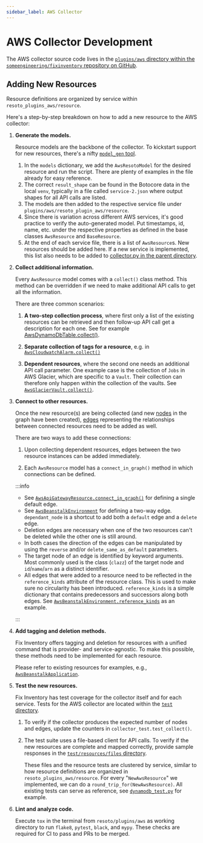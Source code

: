 ```yaml
---
sidebar_label: AWS Collector
---
```


# AWS Collector Development

The AWS collector source code lives in the [`plugins/aws` directory within the `someengineering/fixinventory` repository on GitHub](https://github.com/someengineering/fixinventory/tree/main/plugins/aws).

## Adding New Resources

Resource definitions are organized by service within `resoto_plugins_aws/resource`.

Here's a step-by-step breakdown on how to add a new resource to the AWS collector:

1. **Generate the models.**

   Resource models are the backbone of the collector. To kickstart support for new resources, there's a nifty [`model_gen` tool](https://github.com/someengineering/fixinventory/tree/main/plugins/aws/tools/model_gen.py).

   1. In the `models` dictionary, we add the `AwsResotoModel` for the desired resource and run the script. There are plenty of examples in the file already for easy reference.
   2. The correct `result_shape` can be found in the Botocore data in the local `venv`, typically in a file called `service-2.json` where output shapes for all API calls are listed.
   3. The models are then added to the respective service file under `plugins/aws/resoto_plugin_aws/resource`.
   4. Since there is variation across different AWS services, it's good practice to verify the auto-generated model. Put timestamps, id, name, etc. under the respective properties as defined in the base classes `AwsResource` and `BaseResource`.
   5. At the end of each service file, there is a list of `AwsResource`s. New resources should be added here. If a new service is implemented, this list also needs to be added to [ collector.py in the parent directory](https://github.com/someengineering/fixinventory/blob/main/plugins/aws/resoto_plugin_aws/collector.py).

2. **Collect additional information.**

   Every `AwsResource` model comes with a `collect()` class method. This method can be overridden if we need to make additional API calls to get all the information.

   There are three common scenarios:

   1. **A two-step collection process**, where first only a list of the existing resources can be retrieved and then follow-up API call get a description for each one. See for example [AwsDynamoDbTable.collect()](https://github.com/someengineering/fixinventory/blob/705350c7ec1a67a292d2e4c7e5323e4e95769e77/plugins/aws/resoto_plugin_aws/resource/dynamodb.py#L304).

   2. **Separate collection of tags for a resource**, e.g. in [`AwsCloudwatchAlarm.collect()`](https://github.com/someengineering/fixinventory/blob/705350c7ec1a67a292d2e4c7e5323e4e95769e77/plugins/aws/resoto_plugin_aws/resource/cloudwatch.py#L169)

   3. **Dependent resources**, where the second one needs an additional API call parameter. One example case is the collection of `Jobs` in AWS Glacier, which are specific to a `Vault`. Their collection can therefore only happen within the collection of the vaults. See [`AwsGlacierVault.collect()`](https://github.com/someengineering/fixinventory/blob/705350c7ec1a67a292d2e4c7e5323e4e95769e77/plugins/aws/resoto_plugin_aws/resource/glacier.py#L198).

3. **Connect to other resources.**

   Once the new resource(s) are being collected (and new [nodes](../../concepts/asset-inventory-graph/index.mdx#nodes) in the graph have been created), [edges](../../concepts/asset-inventory-graph/index.mdx#edges) representing the relationships between connected resources need to be added as well.

   There are two ways to add these connections:

   1. Upon collecting dependent resources, edges between the two resource instances can be added immediately.

   2. Each `AwsResource` model has a `connect_in_graph()` method in which connections can be defined.

   :::info

   - See [`AwsApiGatewayResource.connect_in_graph()`](https://github.com/someengineering/fixinventory/blob/705350c7ec1a67a292d2e4c7e5323e4e95769e77/plugins/aws/resoto_plugin_aws/resource/apigateway.py#L163) for defining a single default edge.
   - See [`AwsBeanstalkEnvironment`](https://github.com/someengineering/fixinventory/blob/705350c7ec1a67a292d2e4c7e5323e4e95769e77/plugins/aws/resoto_plugin_aws/resource/elasticbeanstalk.py#L288) for defining a two-way edge. `dependant_node` is a shortcut to add both a `default` edge and a `delete` edge.
   - Deletion edges are necessary when one of the two resources can't be deleted while the other one is still around.
   - In both cases the direction of the edges can be manipulated by using the `reverse` and/or `delete_same_as_default` parameters.
   - The target node of an edge is identified by keyword arguments. Most commonly used is the class (`clazz`) of the target node and `id`/`name`/`arn` as a distinct identifier.
   - All edges that were added to a resource need to be reflected in the `reference_kinds` attribute of the resource class. This is used to make sure no circularity has been introduced. `reference_kinds` is a simple dictionary that contains predecessors and successors along both edges. See [`AwsBeanstalkEnvironment.reference_kinds`](https://github.com/someengineering/fixinventory/blob/705350c7ec1a67a292d2e4c7e5323e4e95769e77/plugins/aws/resoto_plugin_aws/resource/elasticbeanstalk.py#L205) as an example.

   :::

4. **Add tagging and deletion methods.**

   Fix Inventory offers tagging and deletion for resources with a unified command that is provider- and service-agnostic. To make this possible, these methods need to be implemented for each resource.

   Please refer to existing resources for examples, e.g., [`AwsBeanstalkApplication`](https://github.com/someengineering/fixinventory/blob/705350c7ec1a67a292d2e4c7e5323e4e95769e77/plugins/aws/resoto_plugin_aws/resource/elasticbeanstalk.py#L104-L128).

5. **Test the new resources.**

   Fix Inventory has test coverage for the collector itself and for each service. Tests for the AWS collector are located within the [`test` directory](https://github.com/someengineering/fixinventory/tree/main/plugins/aws/test).

   1. To verify if the collector produces the expected number of nodes and edges, update the counters in `collector_test.test_collect()`.

   2. The test suite uses a file-based client for API calls. To verify if the new resources are complete and mapped correctly, provide sample responses in the [`test/resources/files` directory](https://github.com/someengineering/fixinventory/tree/main/plugins/aws/test/resources/files).

      These files and the resource tests are clustered by service, similar to how resource definitions are organized in `resoto_plugins_aws/resource`. For every "`NewAwsResource`" we implemented, we can do a `round_trip_for(NewAwsResource)`. All existing tests can serve as reference, see [`dynamodb_test.py`](https://github.com/someengineering/fixinventory/blob/main/plugins/aws/test/resources/dynamodb_test.py) for example.

6. **Lint and analyze code.**

   Execute `tox` in the terminal from `resoto/plugins/aws` as working directory to run `flake8`, `pytest`, `black`, and `mypy`. These checks are required for CI to pass and PRs to be merged.
